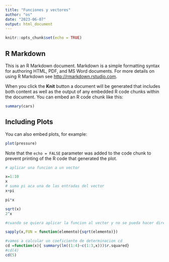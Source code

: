 ```yaml
---
title: "Funciones y vectores"
author: "os"
date: "2023-06-07"
output: html_document
---
```


```r
knitr::opts_chunk$set(echo = TRUE)
```

## R Markdown

This is an R Markdown document. Markdown is a simple formatting syntax for authoring HTML, PDF, and MS Word documents. For more details on using R Markdown see <http://rmarkdown.rstudio.com>.

When you click the **Knit** button a document will be generated that includes both content as well as the output of any embedded R code chunks within the document. You can embed an R code chunk like this:

```r
summary(cars)
```

## Including Plots

You can also embed plots, for example:

```r
plot(pressure)
```

Note that the `echo = FALSE` parameter was added to the code chunk to prevent printing of the R code that generated the plot.

```r
# aplicar una funcion a un vector
```

```r
x=1:10
x
# suma pi aca una de las entradas del vector
x+pi

pi*x

sqrt(x)
2^x
```

```r
#cuando se quiera aplicar la funcion al vector y no se pueda hacer directamente existe: Sapply(nombre_vector,FUN = nombre_funcion)

sapply(x,FUN = function(elemento){sqrt(elemento)})

#vamos a calcular un coeficiente de determinacion cd
cd =function(x){ summary(lm((1:4)~c(1:3,x)))$r.squared}
#cd(4)
cd(5)
```


